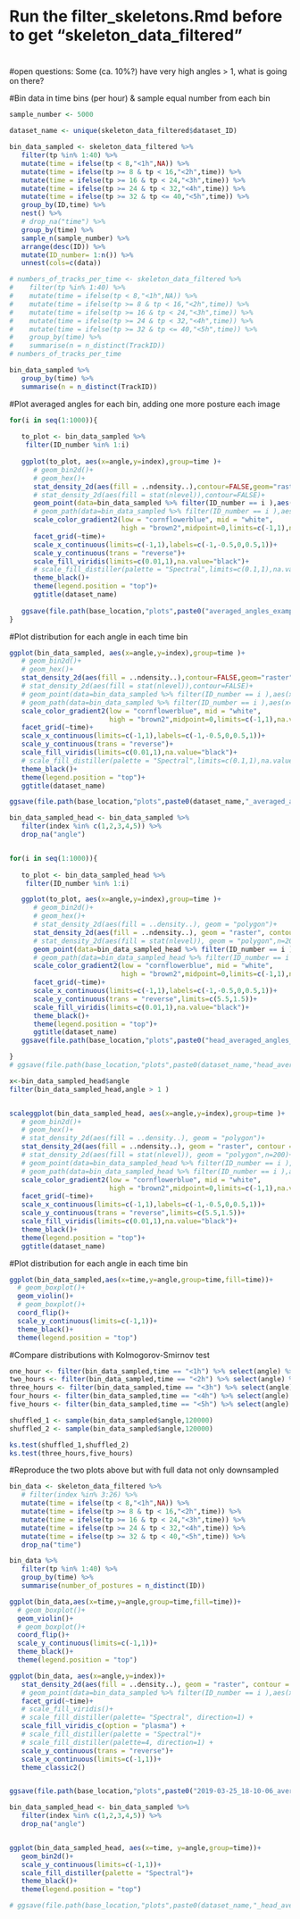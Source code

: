 
#
# Run the filter_skeletons.Rmd before to get "skeleton_data_filtered"
#
#open questions: Some (ca. 10%?) have very high angles > 1, what is going on there?


#Bin data in time bins (per hour) & sample equal number from each bin
```r

sample_number <- 5000

dataset_name <- unique(skeleton_data_filtered$dataset_ID)

bin_data_sampled <- skeleton_data_filtered %>%
   filter(tp %in% 1:40) %>%
   mutate(time = ifelse(tp < 8,"<1h",NA)) %>%
   mutate(time = ifelse(tp >= 8 & tp < 16,"<2h",time)) %>%
   mutate(time = ifelse(tp >= 16 & tp < 24,"<3h",time)) %>%
   mutate(time = ifelse(tp >= 24 & tp < 32,"<4h",time)) %>%
   mutate(time = ifelse(tp >= 32 & tp <= 40,"<5h",time)) %>%
   group_by(ID,time) %>%
   nest() %>%
   # drop_na("time") %>%
   group_by(time) %>%
   sample_n(sample_number) %>%
   arrange(desc(ID)) %>%
   mutate(ID_number= 1:n()) %>%
   unnest(cols=c(data))

# numbers_of_tracks_per_time <- skeleton_data_filtered %>%
#    filter(tp %in% 1:40) %>%
#    mutate(time = ifelse(tp < 8,"<1h",NA)) %>%
#    mutate(time = ifelse(tp >= 8 & tp < 16,"<2h",time)) %>%
#    mutate(time = ifelse(tp >= 16 & tp < 24,"<3h",time)) %>%
#    mutate(time = ifelse(tp >= 24 & tp < 32,"<4h",time)) %>%
#    mutate(time = ifelse(tp >= 32 & tp <= 40,"<5h",time)) %>%
#    group_by(time) %>%
#    summarise(n = n_distinct(TrackID))
# numbers_of_tracks_per_time

bin_data_sampled %>%
   group_by(time) %>%
   summarise(n = n_distinct(TrackID))
```


#Plot averaged angles for each bin, adding one more posture each image
```r

for(i in seq(1:1000)){
   
   to_plot <- bin_data_sampled %>%
    filter(ID_number %in% 1:i)
 
   ggplot(to_plot, aes(x=angle,y=index),group=time )+
      # geom_bin2d()+
      # geom_hex()+
      stat_density_2d(aes(fill = ..ndensity..),contour=FALSE,geom="raster")+
      # stat_density_2d(aes(fill = stat(nlevel)),contour=FALSE)+
      geom_point(data=bin_data_sampled %>% filter(ID_number == i ),aes(x=angle,y=index,color=angle), alpha=0.75,size=1.5)+
      # geom_path(data=bin_data_sampled %>% filter(ID_number == i ),aes(x=angle,y=index,color=angle), size=1)+
      scale_color_gradient2(low = "cornflowerblue", mid = "white",
                            high = "brown2",midpoint=0,limits=c(-1,1),na.value="grey") +
      facet_grid(~time)+
      scale_x_continuous(limits=c(-1,1),labels=c(-1,-0.5,0,0.5,1))+
      scale_y_continuous(trans = "reverse")+
      scale_fill_viridis(limits=c(0.01,1),na.value="black")+
      # scale_fill_distiller(palette = "Spectral",limits=c(0.1,1),na.value="black")+
      theme_black()+
      theme(legend.position = "top")+
      ggtitle(dataset_name)
       
   ggsave(file.path(base_location,"plots",paste0("averaged_angles_examples_",i,".png")),width=12,height=9)
}
```

#Plot distribution for each angle in each time bin
```r

ggplot(bin_data_sampled, aes(x=angle,y=index),group=time )+
   # geom_bin2d()+
   # geom_hex()+
   stat_density_2d(aes(fill = ..ndensity..),contour=FALSE,geom="raster")+
   # stat_density_2d(aes(fill = stat(nlevel)),contour=FALSE)+
   # geom_point(data=bin_data_sampled %>% filter(ID_number == i ),aes(x=angle,y=index,color=angle), alpha=0.75,size=1.5)+
   # geom_path(data=bin_data_sampled %>% filter(ID_number == i ),aes(x=angle,y=index,color=angle), size=1)+
   scale_color_gradient2(low = "cornflowerblue", mid = "white",
                         high = "brown2",midpoint=0,limits=c(-1,1),na.value="grey") +
   facet_grid(~time)+
   scale_x_continuous(limits=c(-1,1),labels=c(-1,-0.5,0,0.5,1))+
   scale_y_continuous(trans = "reverse")+
   scale_fill_viridis(limits=c(0.01,1),na.value="black")+
   # scale_fill_distiller(palette = "Spectral",limits=c(0.1,1),na.value="black")+
   theme_black()+
   theme(legend.position = "top")+
   ggtitle(dataset_name)

ggsave(file.path(base_location,"plots",paste0(dataset_name,"_averaged_angles_downsampled_",sample_number,"postures",".png")),width=12,height=9)

```


```r

bin_data_sampled_head <- bin_data_sampled %>%
   filter(index %in% c(1,2,3,4,5)) %>%
   drop_na("angle")


for(i in seq(1:1000)){
   
   to_plot <- bin_data_sampled_head %>%
    filter(ID_number %in% 1:i)

   ggplot(to_plot, aes(x=angle,y=index),group=time )+
      # geom_bin2d()+
      # geom_hex()+
      # stat_density_2d(aes(fill = ..density..), geom = "polygon")+
      stat_density_2d(aes(fill = ..ndensity..), geom = "raster", contour = FALSE) +
      # stat_density_2d(aes(fill = stat(nlevel)), geom = "polygon",n=200)+
      geom_point(data=bin_data_sampled_head %>% filter(ID_number == i ),aes(x=angle,y=index,color=angle), alpha=0.75,size=2)+
      # geom_path(data=bin_data_sampled_head %>% filter(ID_number == i ),aes(x=angle,y=index,color=angle), alpha=0.75,size=1)+
      scale_color_gradient2(low = "cornflowerblue", mid = "white",
                            high = "brown2",midpoint=0,limits=c(-1,1),na.value="grey") +
      facet_grid(~time)+
      scale_x_continuous(limits=c(-1,1),labels=c(-1,-0.5,0,0.5,1))+
      scale_y_continuous(trans = "reverse",limits=c(5.5,1.5))+
      scale_fill_viridis(limits=c(0.01,1),na.value="black")+
      theme_black()+
      theme(legend.position = "top")+
      ggtitle(dataset_name)
   ggsave(file.path(base_location,"plots",paste0("head_averaged_angles_examples_",i,".png")),width=12,height=9)

}
# ggsave(file.path(base_location,"plots",paste0(dataset_name,"head_averaged_angles_downsampled_",sample_number,"postures",".png")),width=12,height=9)
```   

```r
x<-bin_data_sampled_head$angle
filter(bin_data_sampled_head,angle > 1 )


scaleggplot(bin_data_sampled_head, aes(x=angle,y=index),group=time )+
   # geom_bin2d()+
   # geom_hex()+
   # stat_density_2d(aes(fill = ..density..), geom = "polygon")+
   stat_density_2d(aes(fill = ..ndensity..), geom = "raster", contour = FALSE) +
   # stat_density_2d(aes(fill = stat(nlevel)), geom = "polygon",n=200)+
   # geom_point(data=bin_data_sampled_head %>% filter(ID_number == i ),aes(x=angle,y=index,color=angle), alpha=0.75,size=2)+
   # geom_path(data=bin_data_sampled_head %>% filter(ID_number == i ),aes(x=angle,y=index,color=angle), alpha=0.75,size=1)+
   scale_color_gradient2(low = "cornflowerblue", mid = "white",
                         high = "brown2",midpoint=0,limits=c(-1,1),na.value="grey") +
   facet_grid(~time)+
   scale_x_continuous(limits=c(-1,1),labels=c(-1,-0.5,0,0.5,1))+
   scale_y_continuous(trans = "reverse",limits=c(5.5,1.5))+
   scale_fill_viridis(limits=c(0.01,1),na.value="black")+
   theme_black()+
   theme(legend.position = "top")+
   ggtitle(dataset_name)

```  



#Plot distribution for each angle in each time bin
```r
ggplot(bin_data_sampled,aes(x=time,y=angle,group=time,fill=time))+
  # geom_boxplot()+
  geom_violin()+
  # geom_boxplot()+
  coord_flip()+
  scale_y_continuous(limits=c(-1,1))+
  theme_black()+
  theme(legend.position = "top")
```

#Compare distributions with Kolmogorov-Smirnov test
```r

one_hour <- filter(bin_data_sampled,time == "<1h") %>% select(angle) %>% pull() %>% na.omit()
two_hours <- filter(bin_data_sampled,time == "<2h") %>% select(angle) %>% pull() %>% na.omit()
three_hours <- filter(bin_data_sampled,time == "<3h") %>% select(angle) %>% pull() %>% na.omit()
four_hours <- filter(bin_data_sampled,time == "<4h") %>% select(angle) %>% pull() %>% na.omit()
five_hours <- filter(bin_data_sampled,time == "<5h") %>% select(angle) %>% pull() %>% na.omit()

shuffled_1 <- sample(bin_data_sampled$angle,120000)
shuffled_2 <- sample(bin_data_sampled$angle,120000)

ks.test(shuffled_1,shuffled_2)
ks.test(three_hours,five_hours)

```


#Reproduce the two plots above but with full data not only downsampled
```r

bin_data <- skeleton_data_filtered %>%
   # filter(index %in% 3:26) %>%
   mutate(time = ifelse(tp < 8,"<1h",NA)) %>%
   mutate(time = ifelse(tp >= 8 & tp < 16,"<2h",time)) %>%
   mutate(time = ifelse(tp >= 16 & tp < 24,"<3h",time)) %>%
   mutate(time = ifelse(tp >= 24 & tp < 32,"<4h",time)) %>%
   mutate(time = ifelse(tp >= 32 & tp < 40,"<5h",time)) %>%
   drop_na("time")

bin_data %>%
   filter(tp %in% 1:40) %>%
   group_by(time) %>%
   summarise(number_of_postures = n_distinct(ID))

ggplot(bin_data,aes(x=time,y=angle,group=time,fill=time))+
  # geom_boxplot()+
  geom_violin()+
  # geom_boxplot()+
  coord_flip()+
  scale_y_continuous(limits=c(-1,1))+
  theme_black()+
  theme(legend.position = "top")

ggplot(bin_data, aes(x=angle,y=index))+
   stat_density_2d(aes(fill = ..density..), geom = "raster", contour = FALSE) +
   # geom_point(data=bin_data_sampled %>% filter(ID_number == i ),aes(x=angle,y=index,color=angle),alpha=1, size=2)+
   facet_grid(~time)+
   # scale_fill_viridis()+
   # scale_fill_distiller(palette= "Spectral", direction=1) +
   scale_fill_viridis_c(option = "plasma") +
   # scale_fill_distiller(palette = "Spectral")+
   # scale_fill_distiller(palette=4, direction=1) +
   scale_y_continuous(trans = "reverse")+
   scale_x_continuous(limits=c(-1,1))+
   theme_classic2()


ggsave(file.path(base_location,"plots",paste0("2019-03-25_18-10-06_averaged_angles_full_data_",".png")),width=12,height=9)

```

```r
bin_data_sampled_head <- bin_data_sampled %>%
   filter(index %in% c(1,2,3,4,5)) %>%
   drop_na("angle")


ggplot(bin_data_sampled_head, aes(x=time, y=angle,group=time))+
   geom_bin2d()+
   scale_y_continuous(limits=c(-1,1))+
   scale_fill_distiller(palette = "Spectral")+
   theme_black()+
   theme(legend.position = "top")

# ggsave(file.path(base_location,"plots",paste0(dataset_name,"_head_averaged_angles_downsampled_",sample_number,"postures",".png")),width=12,height=9)





```
